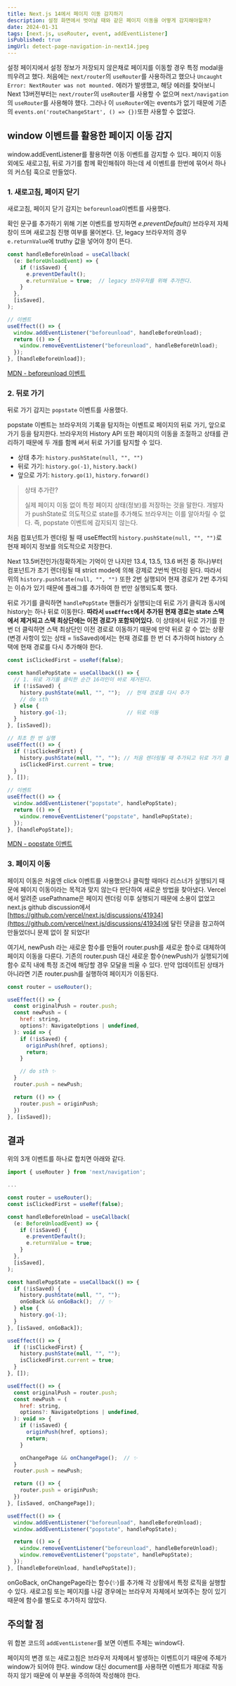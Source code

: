```yaml
---
title: Next.js 14에서 페이지 이동 감지하기
description: 설정 화면에서 벗어날 때와 같은 페이지 이동을 어떻게 감지해야할까?
date: 2024-01-31
tags: [next.js, useRouter, event, addEventListener]
isPublished: true
imgUrl: detect-page-navigation-in-next14.jpeg
---
```


설정 페이지에서 설정 정보가 저장되지 않은채로 페이지를 이동할 경우 특정 modal을 띄우려고 했다.
처음에는 `next/router`의 `useRouter`를 사용하려고 했으나 `Uncaught Error: NextRouter was not mounted.` 에러가 발생했고, 해당 에러를 찾아보니 Next 13버전부터는 `next/router`의 `useRouter`를 사용할 수 없으며 `next/navigation`의 `useRouter`를 사용해야 했다.
그러나 이 `useRouter`에는 events가 없기 때문에 기존의 `events.on('routeChangeStart', () => {})`또한 사용할 수 없었다.

## window 이벤트를 활용한 페이지 이동 감지

window.addEventListener를 활용하면 이동 이벤트를 감지할 수 있다. 페이지 이동 외에도 새로고침, 뒤로 가기를 함께 확인해줘야 하는데 세 이벤트를 한번에 묶어서 하나의 커스텀 훅으로 만들었다.

### 1. 새로고침, 페이지 닫기

새로고침, 페이지 닫기 감지는 `beforeunload`이벤트를 사용했다.

확인 문구를 추가하기 위해 기본 이벤트를 방지하면 _e.preventDefault()_ 브라우저 자체 창이 뜨며 새로고침 진행 여부를 물어본다. 단, legacy 브라우저의 경우 `e.returnValue`에 truthy 값을 넣어야 창이 뜬다.

```jsx
const handleBeforeUnload = useCallback(
  (e: BeforeUnloadEvent) => {
    if (!isSaved) {
      e.preventDefault();
      e.returnValue = true;  // legacy 브라우저를 위해 추가한다.
    }
  },
  [isSaved],
);

// 이벤트
useEffect(() => {
  window.addEventListener("beforeunload", handleBeforeUnload);
  return (() => {
    window.removeEventListener("beforeunload", handleBeforeUnload);
  });
}, [handleBeforeUnload]);
```

[MDN - beforeunload 이벤트](https://developer.mozilla.org/ko/docs/Web/API/Window/beforeunload_event)

### 2. 뒤로 가기

뒤로 가기 감지는 `popstate` 이벤트를 사용했다.

popstate 이벤트는 브라우저의 기록을 탐지하는 이벤트로 페이지의 뒤로 가기, 앞으로 가기 등을 탐지한다. 
브라우저의 History API 또한 페이지의 이동을 조절하고 상태를 관리하기 때문에
두 개를 함께 써서 뒤로 가기를 탐지할 수 있다.

- 상태 추가: `history.pushState(null, "", "")`
- 뒤로 가기: `history.go(-1)`, `history.back()`
- 앞으로 가기: `history.go(1)`, `history.forward()`

> 상태 추가란?
>
> 실제 페이지 이동 없이 특정 페이지 상태(정보)를 저장하는 것을 말한다. 개발자가 pushState로 의도적으로 state를 추가해도 브라우저는
> 이를 알아차릴 수 없다. 즉, popstate 이벤트에 감지되지 않는다.

처음 컴포넌트가 렌더링 될 때 useEffect의 `history.pushState(null, "", "")`로 현재 페이지 정보를 의도적으로 저장한다.

Next 13.5버전인가(정확하게는 기억이 안 나지만 13.4, 13.5, 13.6 버전 중 하나)부터 컴포넌트가 초기 렌더링될 때 strict mode에 의해 강제로 2번씩 렌더링 된다. 
따라서 위의 `history.pushState(null, "", "")` 또한 2번 실행되어 현재 경로가 2번 추가되는 이슈가 있기 때문에 플래그를 추가하여 한 번만 실행되도록 했다.

뒤로 가기를 클릭하면 `handlePopState` 핸들러가 실행되는데 뒤로 가기 클릭과 동시에 history는 하나 뒤로 이동한다. 
**따라서 `useEffect`에서 추가된 현재 경로는 state 스택에서 제거되고 스택 최상단에는 이전 경로가 포함되어있다.** 
이 상태에서 뒤로 가기를 한 번 더 클릭하면 스택 최상단인 이전 경로로 이동하기 때문에 
만약 뒤로 갈 수 없는 상황(변경 사항이 있는 상태 = !isSaved)에서는 현재 경로를 한 번 더 추가하여 history 스택에 현재 경로를 다시 추가해야 한다.

```jsx showLineNumbers {16}
const isClickedFirst = useRef(false);

const handlePopState = useCallback(() => {
  // 1. 뒤로 가기를 클릭한 순간 16라인이 바로 제거된다.
  if (!isSaved) {
    history.pushState(null, "", "");  // 현재 경로를 다시 추가
    // do sth
  } else {
    history.go(-1);                   // 뒤로 이동
  }
}, [isSaved]);

// 최초 한 번 실행
useEffect(() => {
  if (!isClickedFirst) {
    history.pushState(null, "", ""); // 처음 렌더링될 때 추가되고 뒤로 가기 클릭 시 제거된다.
    isClickedFirst.current = true;
  }
}, []);

// 이벤트
useEffect(() => {
  window.addEventListener("popstate", handlePopState);
  return (() => {
    window.removeEventListener("popstate", handlePopState);
  });
}, [handlePopState]);
```

[MDN - popstate 이벤트](https://developer.mozilla.org/ko/docs/Web/API/Window/popstate_event)

### 3. 페이지 이동

페이지 이동은 처음엔 click 이벤트를 사용했으나 클릭할 때마다 리스너가 실행되기 때문에 페이지 이동이라는 목적과 맞지 않는다 판단하여 새로운 방법을 찾아냈다. 
Vercel에서 알려준 usePathname은 페이지 렌더링 이후 실행되기 때문에 소용이 없었고 next.js github discussion에서 
[https://github.com/vercel/next.js/discussions/41934](https://github.com/vercel/next.js/discussions/41934)에 달린 댓글을 참고하여 만들었더니 문제 없이 잘 되었다!

여기서, newPush 라는 새로운 함수를 만들어 router.push를 새로운 함수로 대체하여 페이지 이동을 다룬다. 
기존의 router.push 대신 새로운 함수(newPush)가 실행되기에 함수 로직 내에 특정 조건에 해당할 경우 모달을 띄울 수 있다. 
만약 업데이트된 상태가 아니라면 기존 router.push를 실행하여 페이지가 이동된다.

```jsx {5-15}
const router = useRouter();

useEffect(() => {
  const originalPush = router.push;
  const newPush = (
    href: string,
    options?: NavigateOptions | undefined,
  ): void => {
    if (!isSaved) {
      originPush(href, options);
      return;
    }

    // do sth ✨
  }
  router.push = newPush;

  return (() => {
    router.push = originPush;
  })
}, [isSaved]);
```

## 결과

위의 3개 이벤트를 하나로 합치면 아래와 같다.

```jsx {21} {45}
import { useRouter } from 'next/navigation';

...

const router = useRouter();
const isClickedFirst = useRef(false);

const handleBeforeUnload = useCallback(
  (e: BeforeUnloadEvent) => {
    if (!isSaved) {
      e.preventDefault();
      e.returnValue = true;
    }
  },
  [isSaved],
);

const handlePopState = useCallback(() => {
  if (!isSaved) {
    history.pushState(null, "", "");
    onGoBack && onGoBack();  // ✨
  } else {
    history.go(-1);
  }
}, [isSaved, onGoBack]);

useEffect(() => {
  if (!isClickedFirst) {
    history.pushState(null, "", "");
    isClickedFirst.current = true;
  }
}, []);

useEffect(() => {
  const originalPush = router.push;
  const newPush = (
    href: string,
    options?: NavigateOptions | undefined,
  ): void => {
    if (!isSaved) {
      originPush(href, options);
      return;
    }

    onChangePage && onChangePage();  // ✨
  }
  router.push = newPush;

  return (() => {
    router.push = originPush;
  })
}, [isSaved, onChangePage]);

useEffect(() => {
  window.addEventListener("beforeunload", handleBeforeUnload);
  window.addEventListener("popstate", handlePopState);

  return (() => {
    window.removeEventListener("beforeunload", handleBeforeUnload);
    window.removeEventListener("popstate", handlePopState);
  });
}, [handleBeforeUnload, handlePopState]);
```

onGoBack, onChangePage라는 함수(✨)를 추가해 각 상황에서 특정 로직을 실행할 수 있다. 새로고침 또는 페이지를 나갈 경우에는 브라우저 자체에서 보여주는 창이 있기 때문에 함수를 별도로 추가하지 않았다.

## 주의할 점

위 합본 코드의 `addEventListener`를 보면 이벤트 주체는 window다.

페이지의 변경 또는 새로고침은 브라우저 자체에서 발생하는 이벤트이기 때문에 주체가 window가 되어야 한다. window 대신 document를 사용하면 이벤트가 제대로 작동하지 않기 때문에 이 부분을 주의하여 작성해야 한다.
